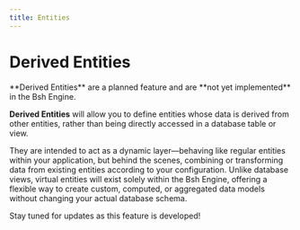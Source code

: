 ```yaml
---
title: Entities
---
```



# Derived Entities

<Callout>
    **Derived Entities** are a planned feature and are **not yet implemented** in the Bsh Engine.
</Callout>

**Derived Entities** will allow you to define entities whose data is derived from other entities, rather than being directly accessed in a database table or view.

They are intended to act as a dynamic layer—behaving like regular entities within your application, but behind the scenes, combining or transforming data from existing entities according to your configuration. Unlike database views, virtual entities will exist solely within the Bsh Engine, offering a flexible way to create custom, computed, or aggregated data models without changing your actual database schema.

Stay tuned for updates as this feature is developed!
